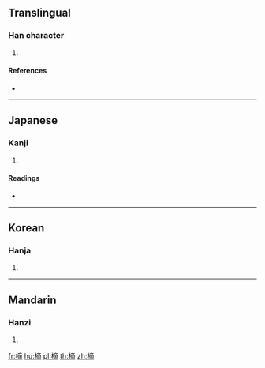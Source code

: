 ==Translingual==

===Han character===
{{Han char|rn=75|rad=木|as=11|sn=15|four=40927|canj=DYCB}}

# {{defn|Han|sort=木11}}

====References====
* {{Han ref|kx=0548.170|dkj=15396|dj=0936.030|hdz=21284.040|uh=6A00|ud=27136|bh=E5CA|bd=58826}}

----

==Japanese==

===Kanji===
{{ja-kanji|grade=|rs=木11}}

# {{defn|lang=ja|sort=木11}}

====Readings====
* {{ja-readings|on=[[てき]] (teki), [[ちゃく]] (chaku), [[たく]] (taku)|kun=[[のき]] (noki)}}

----

==Korean==

===Hanja===
{{ko-hanja|hangeul=적|eumhun=|rv=jeok|mr=chŏk|y=cek}}

# {{defn|lang=ko|sort=木11}}

----

==Mandarin==

===Hanzi===
{{cmn-hanzi|pin=[[chōng]] ([[chong1]]), [[dì]] ([[di4]])|wg=ch'ung<sup>1</sup>, ti<sup>4</sup>}}

# {{defn|lang=cmn|sort=木11}}

[[fr:樀]]
[[hu:樀]]
[[pl:樀]]
[[th:樀]]
[[zh:樀]]